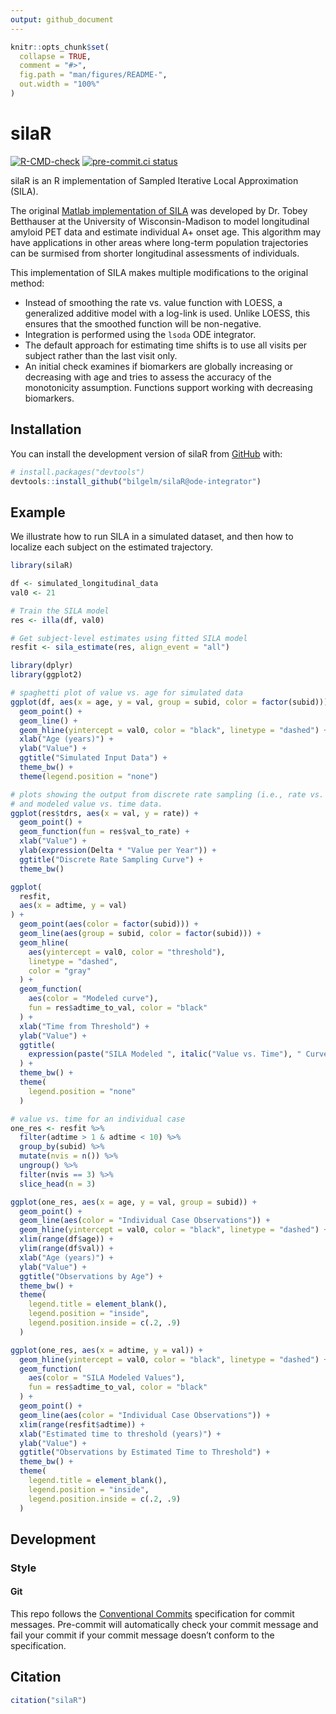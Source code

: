 ```yaml
---
output: github_document
---
```


<!-- README.md is generated from README.Rmd. Please edit that file -->

```r
knitr::opts_chunk$set(
  collapse = TRUE,
  comment = "#>",
  fig.path = "man/figures/README-",
  out.width = "100%"
)
```

# silaR

<!-- badges: start -->
[![R-CMD-check](https://github.com/bilgelm/silaR/actions/workflows/check-R-and-matlab.yaml/badge.svg)](https://github.com/bilgelm/silaR/actions/workflows/check-R-and-matlab.yaml)
[![pre-commit.ci status](https://results.pre-commit.ci/badge/github/bilgelm/silaR/main.svg)](https://results.pre-commit.ci/latest/github/bilgelm/silaR/main)
<!-- badges: end -->

silaR is an R implementation of Sampled Iterative Local Approximation (SILA).

The original
[Matlab implementation of SILA](https://github.com/Betthauser-Neuro-Lab/SILA-AD-Biomarker)
was developed by Dr. Tobey Betthauser at the University of Wisconsin-Madison
to model longitudinal amyloid PET data and estimate individual A+ onset age.
This algorithm may have applications in other areas where long-term population
trajectories can be surmised from shorter longitudinal assessments of
individuals.

This implementation of SILA makes multiple modifications to the original method:

- Instead of smoothing the rate vs. value function with LOESS, a generalized
additive model with a log-link is used. Unlike LOESS, this ensures that the
smoothed function will be non-negative.
- Integration is performed using the `lsoda` ODE integrator.
- The default approach for estimating time shifts is to use all visits per
subject rather than the last visit only.
- An initial check examines if biomarkers are globally increasing or decreasing
with age and tries to assess the accuracy of the monotonicity assumption.
Functions support working with decreasing biomarkers.

## Installation

You can install the development version of silaR from [GitHub](https://github.com/) with:

``` r
# install.packages("devtools")
devtools::install_github("bilgelm/silaR@ode-integrator")
```

## Example

We illustrate how to run SILA in a simulated dataset, and then how to localize
each subject on the estimated trajectory.

```r
library(silaR)

df <- simulated_longitudinal_data
val0 <- 21

# Train the SILA model
res <- illa(df, val0)

# Get subject-level estimates using fitted SILA model
resfit <- sila_estimate(res, align_event = "all")
```

```r
library(dplyr)
library(ggplot2)

# spaghetti plot of value vs. age for simulated data
ggplot(df, aes(x = age, y = val, group = subid, color = factor(subid))) +
  geom_point() +
  geom_line() +
  geom_hline(yintercept = val0, color = "black", linetype = "dashed") +
  xlab("Age (years)") +
  ylab("Value") +
  ggtitle("Simulated Input Data") +
  theme_bw() +
  theme(legend.position = "none")
```

```r
# plots showing the output from discrete rate sampling (i.e., rate vs. value)
# and modeled value vs. time data.
ggplot(res$tdrs, aes(x = val, y = rate)) +
  geom_point() +
  geom_function(fun = res$val_to_rate) +
  xlab("Value") +
  ylab(expression(Delta * "Value per Year")) +
  ggtitle("Discrete Rate Sampling Curve") +
  theme_bw()

ggplot(
  resfit,
  aes(x = adtime, y = val)
) +
  geom_point(aes(color = factor(subid))) +
  geom_line(aes(group = subid, color = factor(subid))) +
  geom_hline(
    aes(yintercept = val0, color = "threshold"),
    linetype = "dashed",
    color = "gray"
  ) +
  geom_function(
    aes(color = "Modeled curve"),
    fun = res$adtime_to_val, color = "black"
  ) +
  xlab("Time from Threshold") +
  ylab("Value") +
  ggtitle(
    expression(paste("SILA Modeled ", italic("Value vs. Time"), " Curve"))
  ) +
  theme_bw() +
  theme(
    legend.position = "none"
  )
```

```r
# value vs. time for an individual case
one_res <- resfit %>%
  filter(adtime > 1 & adtime < 10) %>%
  group_by(subid) %>%
  mutate(nvis = n()) %>%
  ungroup() %>%
  filter(nvis == 3) %>%
  slice_head(n = 3)

ggplot(one_res, aes(x = age, y = val, group = subid)) +
  geom_point() +
  geom_line(aes(color = "Individual Case Observations")) +
  geom_hline(yintercept = val0, color = "black", linetype = "dashed") +
  xlim(range(df$age)) +
  ylim(range(df$val)) +
  xlab("Age (years)") +
  ylab("Value") +
  ggtitle("Observations by Age") +
  theme_bw() +
  theme(
    legend.title = element_blank(),
    legend.position = "inside",
    legend.position.inside = c(.2, .9)
  )

ggplot(one_res, aes(x = adtime, y = val)) +
  geom_hline(yintercept = val0, color = "black", linetype = "dashed") +
  geom_function(
    aes(color = "SILA Modeled Values"),
    fun = res$adtime_to_val, color = "black"
  ) +
  geom_point() +
  geom_line(aes(color = "Individual Case Observations")) +
  xlim(range(resfit$adtime)) +
  xlab("Estimated time to threshold (years)") +
  ylab("Value") +
  ggtitle("Observations by Estimated Time to Threshold") +
  theme_bw() +
  theme(
    legend.title = element_blank(),
    legend.position = "inside",
    legend.position.inside = c(.2, .9)
  )
```

## Development

### Style

#### Git

This repo follows the
[Conventional Commits](https://www.conventionalcommits.org/en/v1.0.0/#summary) 
specification for commit messages.
Pre-commit will automatically check your commit message and fail your commit
if your commit message doesn't conform to the specification.

## Citation

```r
citation("silaR")
```

